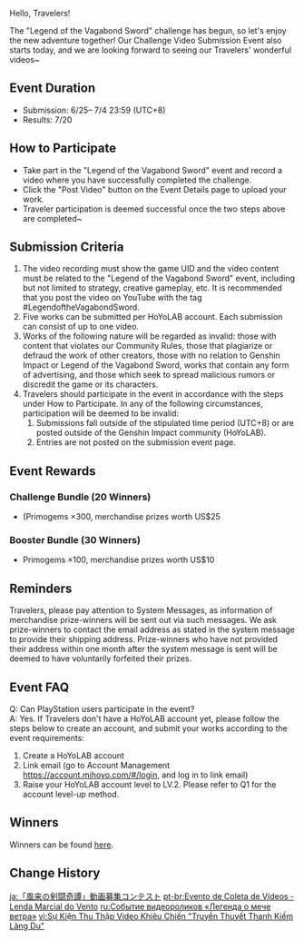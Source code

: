 {{Event
|name              = Legend of the Vagabond Sword Challenge Video Submission Event
|image             = Legend of the Vagabond Sword Challenge Video Submission Event.jpg
|type              = Web
|group             = Submission
|time_known        = yes
|time_start        = 2021-06-25 <!--(no time given)-->
|time_start_offset = GMT+8
|time_end          = 2021-07-04 23:59:59
|time_end_offset   = GMT+8
|link              = https://www.hoyolab.com/contribution/26
|link2             = https://twitter.com/GenshinImpact/status/1417333442836975618
|link2name         = Winners Announcement
}}

Hello, Travelers!

The "Legend of the Vagabond Sword" challenge has begun, so let's enjoy the new adventure together! Our Challenge Video Submission Event also starts today, and we are looking forward to seeing our Travelers' wonderful videos~

==Event Duration==
*Submission: 6/25– 7/4 23:59 (UTC+8)
*Results: 7/20

==How to Participate==
*Take part in the "Legend of the Vagabond Sword" event and record a video where you have successfully completed the challenge.
*Click the "Post Video" button on the Event Details page to upload your work.
*Traveler participation is deemed successful once the two steps above are completed~

==Submission Criteria==
#The video recording must show the game UID and the video content must be related to the "Legend of the Vagabond Sword" event, including but not limited to strategy, creative gameplay, etc. It is recommended that you post the video on YouTube with the tag #LegendoftheVagabondSword.
#Five works can be submitted per HoYoLAB account. Each submission can consist of up to one video.
#Works of the following nature will be regarded as invalid: those with content that violates our Community Rules, those that plagiarize or defraud the work of other creators, those with no relation to Genshin Impact or Legend of the Vagabond Sword, works that contain any form of advertising, and those which seek to spread malicious rumors or discredit the game or its characters.
#Travelers should participate in the event in accordance with the steps under How to Participate. In any of the following circumstances, participation will be deemed to be invalid:
##Submissions fall outside of the stipulated time period (UTC+8) or are posted outside of the Genshin Impact community (HoYoLAB).
##Entries are not posted on the submission event page.

==Event Rewards==
===Challenge Bundle (20 Winners)===
*(Primogems  ×300, merchandise prizes worth US$25
===Booster Bundle (30 Winners)===
*Primogems ×100, merchandise prizes worth US$10

==Reminders==
Travelers, please pay attention to System Messages, as information of merchandise prize-winners will be sent out via such messages. We ask prize-winners to contact the email address as stated in the system message to provide their shipping address. Prize-winners who have not provided their address within one month after the system message is sent will be deemed to have voluntarily forfeited their prizes.

==Event FAQ==
Q: Can PlayStation users participate in the event?<br>
A: Yes. If Travelers don't have a HoYoLAB account yet, please follow the steps below to create an account, and submit your works according to the event requirements:
#Create a HoYoLAB account
#Link email (go to Account Management https://account.mihoyo.com/#/login, and log in to link email)
#Raise your HoYoLAB account level to LV.2. Please refer to Q1 for the account level-up method.

==Winners==
Winners can be found [https://www.hoyolab.com/contribution/26 here].

==Change History==
{{Change History|1.6}}

[[ja:「風来の剣闘奇譚」動画募集コンテスト]]
[[pt-br:Evento de Coleta de Vídeos - Lenda Marcial do Vento]]
[[ru:Событие видеороликов «Легенда о мече ветра»]]
[[vi:Sự Kiện Thu Thập Video Khiêu Chiến "Truyền Thuyết Thanh Kiếm Lãng Du"]]